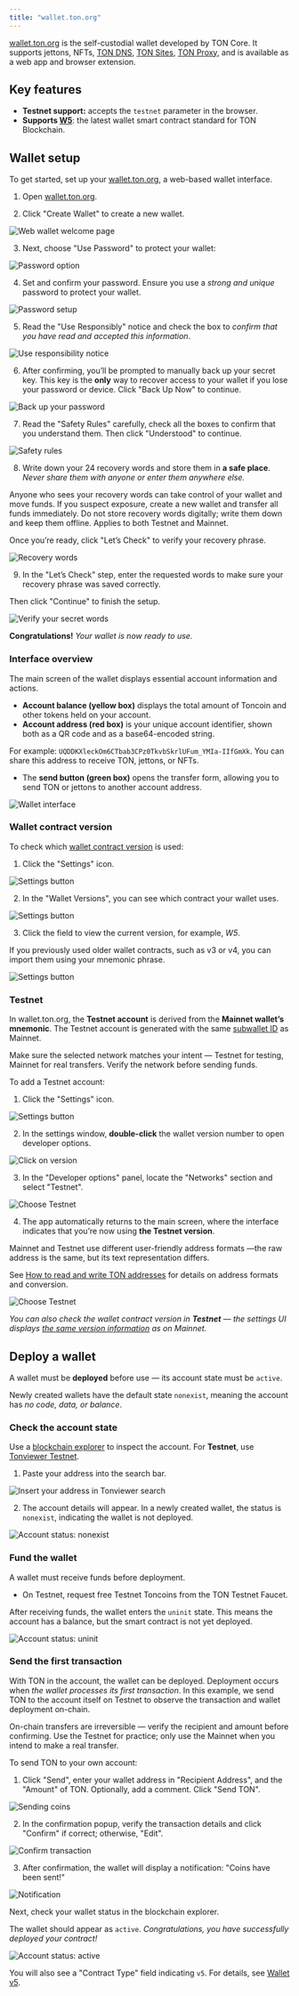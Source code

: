 ```yaml
---
title: "wallet.ton.org"
---
```



[wallet.ton.org](https://github.com/ton-blockchain/ton-wallet) is the self-custodial wallet developed by TON Core.
It supports jettons, NFTs, [TON DNS](/services/dns), [TON Sites](/services/sites), [TON Proxy](/services/proxy), and is available as a web app and browser extension.

## Key features

- **Testnet support:** accepts the `testnet` parameter in the browser.
- **Supports [W5](/standard/wallets/v5)**: the latest wallet smart contract standard for TON Blockchain.

## Wallet setup

To get started, set up your [wallet.ton.org](https://wallet.ton.org/), a web-based wallet interface.

1. Open [wallet.ton.org](https://wallet.ton.org/).

1. Click "Create Wallet" to create a new wallet.

<Image
  src="/resources/images/wallets/wallet-ton-org/welcome_page_light.png"
  darkSrc="/resources/images/wallets/wallet-ton-org/welcome_page_dark.png"
  alt="Web wallet welcome page"
/>

3. Next, choose "Use Password" to protect your wallet:

<Image
  src="/resources/images/wallets/wallet-ton-org/password_light.png"
  darkSrc="/resources/images/wallets/wallet-ton-org/password_dark.png"
  alt="Password option"
/>

4. Set and confirm your password.
   Ensure you use a _strong and unique_ password to protect your wallet.

<Image
  src="/resources/images/wallets/wallet-ton-org/creating_password_light.png"
  darkSrc="/resources/images/wallets/wallet-ton-org/creating_password_dark.png"
  alt="Password setup"
/>

5. Read the "Use Responsibly" notice and check the box to _confirm that you have read and accepted this information_.

<Image
  src="/resources/images/wallets/wallet-ton-org/responsibility_light.png"
  darkSrc="/resources/images/wallets/wallet-ton-org/responsibility_dark.png"
  alt="Use responsibility notice"
/>

6. After confirming, you’ll be prompted to manually back up your secret key.
   This key is the **only** way to recover access to your wallet if you lose your password or device.
   Click "Back Up Now" to continue.

<Image
  src="/resources/images/wallets/wallet-ton-org/backup_light.png"
  darkSrc="/resources/images/wallets/wallet-ton-org/backup_dark.png"
  alt="Back up your password"
/>

7. Read the "Safety Rules" carefully, check all the boxes to confirm that you understand them. Then click "Understood" to continue.

<Image
  src="/resources/images/wallets/wallet-ton-org/safety_light.png"
  darkSrc="/resources/images/wallets/wallet-ton-org/safety_dark.png"
  alt="Safety rules"
/>

8. Write down your 24 recovery words and store them in **a safe place**.
   _Never share them with anyone or enter them anywhere else._

<Aside
  type="danger"
  title="Secrets at risk"
>
  Anyone who sees your recovery words can take control of your wallet and move funds.
  If you suspect exposure, create a new wallet and transfer all funds immediately.
  Do not store recovery words digitally; write them down and keep them offline.
  Applies to both Testnet and Mainnet.
</Aside>

Once you’re ready, click "Let’s Check" to verify your recovery phrase.

<Image
  src="/resources/images/wallets/wallet-ton-org/secret_words_light.png"
  darkSrc="/resources/images/wallets/wallet-ton-org/secret_words_dark.png"
  alt="Recovery words"
/>

9. In the "Let’s Check" step, enter the requested words to make sure your recovery phrase was saved correctly.

Then click "Continue" to finish the setup.

<Image
  src="/resources/images/wallets/wallet-ton-org/verify_light.png"
  darkSrc="/resources/images/wallets/wallet-ton-org/verify_dark.png"
  alt="Verify your secret words"
/>

**Congratulations!** _Your wallet is now ready to use._

### Interface overview

The main screen of the wallet displays essential account information and actions.

- **Account balance (yellow box)** displays the total amount of Toncoin and other tokens held on your account.
- **Account address (red box)** is your unique account identifier, shown both as a QR code and as a base64-encoded string.

For example: `UQDDKXleckOm6CTbab3CPz0TkvbSkrlUFum_YMIa-IIfGmXk`.
You can share this address to receive TON, jettons, or NFTs.

- The **send button (green box)** opens the transfer form, allowing you to send TON or jettons to another account address.

<Image
  src="/resources/images/wallets/wallet-ton-org/ui_light.png"
  darkSrc="/resources/images/wallets/wallet-ton-org/ui_dark.png"
  alt="Wallet interface"
/>

### Wallet contract version

To check which [wallet contract version](/standard/wallets/comparison) is used:

1. Click the "Settings" icon.

<Image
  src="/resources/images/wallets/wallet-ton-org/settings_light.png"
  darkSrc="/resources/images/wallets/wallet-ton-org/settings_dark.png"
  alt="Settings button"
/>

2. In the "Wallet Versions", you can see which contract your wallet uses.

<Image
  src="/resources/images/wallets/wallet-ton-org/wallet_version_light.png"
  darkSrc="/resources/images/wallets/wallet-ton-org/wallet_version_dark.png"
  alt="Settings button"
/>

3. Click the field to view the current version, for example, _W5_.

If you previously used older wallet contracts, such as v3 or v4, you can import them using your mnemonic phrase.

<Image
  src="/resources/images/wallets/wallet-ton-org/contract_type_light.png"
  darkSrc="/resources/images/wallets/wallet-ton-org/contract_type_dark.png"
  alt="Settings button"
/>

### Testnet

In wallet.ton.org, the **Testnet account** is derived from the **Mainnet wallet’s mnemonic**. The Testnet account is generated with the same [subwallet ID](/standard/wallets/how-it-works#subwallet-id) as Mainnet.

<Aside
  type="caution"
>
  Make sure the selected network matches your intent — Testnet for testing, Mainnet for real transfers.
  Verify the network before sending funds.
</Aside>

To add a Testnet account:

1. Click the "Settings" icon.

<Image
  src="/resources/images/wallets/wallet-ton-org/settings_light.png"
  darkSrc="/resources/images/wallets/wallet-ton-org/settings_dark.png"
  alt="Settings button"
/>

2. In the settings window, **double-click** the wallet version number to open developer options.

<Image
  src="/resources/images/wallets/wallet-ton-org/version_light.png"
  darkSrc="/resources/images/wallets/wallet-ton-org/version_dark.png"
  alt="Click on version"
/>

3. In the "Developer options" panel, locate the "Networks" section and select "Testnet".

<Image
  src="/resources/images/wallets/wallet-ton-org/testnet_light.png"
  darkSrc="/resources/images/wallets/wallet-ton-org/testnet_dark.png"
  alt="Choose Testnet"
/>

4. The app automatically returns to the main screen, where the interface indicates that you’re now using **the Testnet version**.

<Aside type="note">
  Mainnet and Testnet use different user-friendly address formats —the raw address is the same, but its text representation differs.

  See [How to read and write TON addresses](/foundations/addresses/serialize#using-online-converter) for details on address formats and conversion.
</Aside>

<Image
  src="/resources/images/wallets/wallet-ton-org/testnet_version_light.png"
  darkSrc="/resources/images/wallets/wallet-ton-org/testnet_version_dark.png"
  alt="Choose Testnet"
/>

_You can also check the wallet contract version in **Testnet** — the settings UI displays [the same version information](/ecosystem/wallet-apps/web#wallet-contract-version) as on Mainnet._

## Deploy a wallet

A wallet must be **deployed** before use — its account state must be `active`.

Newly created wallets have the default state `nonexist`, meaning the account has _no code, data, or balance_.

### Check the account state

Use a [blockchain explorer](/ecosystem/explorers/overview) to inspect the account. For **Testnet**, use [Tonviewer Testnet](https://testnet.tonviewer.com/).

1. Paste your address into the search bar.

<Image
  src="/resources/images/wallets/wallet-ton-org/tonviewer_light.png"
  darkSrc="/resources/images/wallets/wallet-ton-org/tonviewer_dark.png"
  alt="Insert your address in Tonviewer search"
/>

2. The account details will appear. In a newly created wallet, the status is `nonexist`, indicating the wallet is not deployed.

<Image
  src="/resources/images/wallets/wallet-ton-org/address_nonexist_light.png"
  darkSrc="/resources/images/wallets/wallet-ton-org/address_nonexist_dark.png"
  alt="Account status: nonexist"
/>

### Fund the wallet

A wallet must receive funds before deployment.

- On Testnet, request free Testnet Toncoins from the TON Testnet Faucet.

After receiving funds, the wallet enters the `uninit` state. This means the account has a balance, but the smart contract is not yet deployed.

<Image
  src="/resources/images/wallets/wallet-ton-org/address_uninit_light.png"
  darkSrc="/resources/images/wallets/wallet-ton-org/address_uninit_dark.png"
  alt="Account status: uninit"
/>

### Send the first transaction

With TON in the account, the wallet can be deployed. Deployment occurs when _the wallet processes its first transaction_.
In this example, we send TON to the account itself on Testnet to observe the transaction and wallet deployment on-chain.

<Aside
  type="caution"
  title="Funds at risk"
>
  On-chain transfers are irreversible — verify the recipient and amount before confirming. Use the Testnet for practice; only use the Mainnet when you intend to make a real transfer.
</Aside>

To send TON to your own account:

1. Click "Send", enter your wallet address in "Recipient Address", and the "Amount" of TON. Optionally, add a comment. Click "Send TON".

<Image
  src="/resources/images/wallets/wallet-ton-org/send_coins_light.png"
  darkSrc="/resources/images/wallets/wallet-ton-org/send_coins_dark.png"
  alt="Sending coins"
/>

2. In the confirmation popup, verify the transaction details and click "Confirm" if correct; otherwise, "Edit".

<Image
  src="/resources/images/wallets/wallet-ton-org/confirm_light.png"
  darkSrc="/resources/images/wallets/wallet-ton-org/confirm_dark.png"
  alt="Confirm transaction"
/>

3. After confirmation, the wallet will display a notification: "Coins have been sent!"

<Image
  src="/resources/images/wallets/wallet-ton-org/notification_light.png"
  darkSrc="/resources/images/wallets/wallet-ton-org/notification_dark.png"
  alt="Notification"
/>

Next, check your wallet status in the blockchain explorer.

The wallet should appear as `active`. _Congratulations, you have successfully deployed your contract!_

<Image
  src="/resources/images/wallets/wallet-ton-org/active_light.png"
  darkSrc="/resources/images/wallets/wallet-ton-org/active_dark.png"
  alt="Account status: active"
/>

You will also see a "Contract Type" field indicating `v5`.
For details, see [Wallet v5](/standard/wallets/v5).
